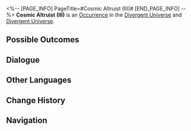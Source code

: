 <%-- [PAGE_INFO]
PageTitle=#Cosmic Altruist (III)#
[END_PAGE_INFO] --%>
{{Stub}}
{{Simulated Universe Event Infobox
|id            = 11703
|title         = 
|image         = Occurrence Salesperson.png
|domains_su    = 
|domains_swarm = 
|domains_gng   = 
|domains_du    = Unknown
|domains_und   = Unknown
|requirements  = 
|prev          = 
|next          = 
|characters    = 
|factions      = 
|order         = 080
|order_du      = 022
}}
'''Cosmic Altruist (III)''' is an [[Divergent Universe/Occurrence|Occurrence]] in the [[Divergent Universe]] and [[Divergent Universe]].

==Possible Outcomes==
{{Possible Outcomes
|choice_1 = Purchase a diamond box.
|result_1 = Spend 10 Cosmic Fragments and obtain 2 "tempting" reward(s).

|choice_2 = Purchase an ore box.
|result_2 = Spend 10 Cosmic Fragments and obtain 2 "tantalizing" reward(s).
|modes_2  = und

|choice_3 = Purchase an ore box.
|result_3 = Spend 10 Cosmic Fragments and obtain 3 "tantalizing" reward(s).
|modes_3  = du

|choice_4 = Leave.
|result_4 = You don't need this.

}}
<!--
==Gameplay Notes==
* 
-->
==Dialogue==
{{Dialogue Start}}
:{{tx}}
{{Dialogue End}}

==Other Languages==
{{Other Languages
|en   = Cosmic Altruist (III)
|zhs  = 银河好人（其三）
|zht  = 銀河好人（其三）
|ja   = {{Rubi|銀河|ぎんが}}のお{{Rubi|人|ひと}}よし（その3）
|ko   = 은하 호인 (3)
|es   = Altruismo galáctico (III)
|fr   = Altruiste intergalactique (III)
|ru   = Галактический торговец III
|th   = คนดีแห่งกาแล็กซี (3)
|vi   = Người Tốt Ngân Hà (3)
|de   = Galaktischer Altruist (Teil 3)
|id   = Orang Baik di Galaksi (Bag. 3)
|pt   = Altruísta Cósmico (III)
}}

==Change History==
{{Change History|null}}

==Navigation==
{{Occurrence Navbox}}